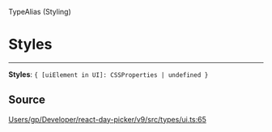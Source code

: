 <SectionTitle>TypeAlias (Styling)</SectionTitle>

# Styles

<Description>

</Description>

---

<a id="undefined" name="undefined"></a>

<SignatureMemberIdentifier>**Styles**: `{ [uiElement in UI]: CSSProperties | undefined }`</SignatureMemberIdentifier>

## Source

[Users/gp/Developer/react-day-picker/v9/src/types/ui.ts:65](https://github.com/gpbl/react-day-picker/blob/b97c86295/src/types/ui.ts#L65)
